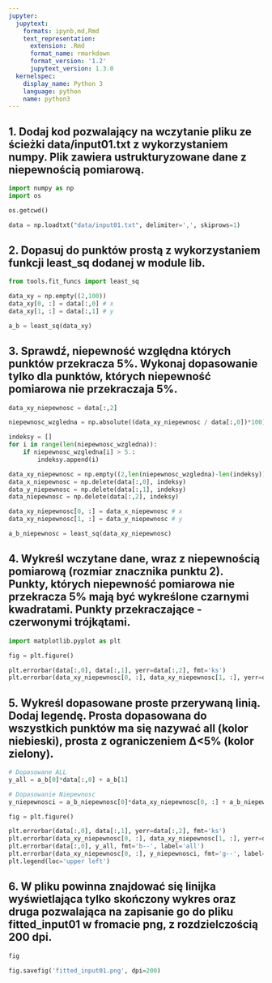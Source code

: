 ```yaml
---
jupyter:
  jupytext:
    formats: ipynb,md,Rmd
    text_representation:
      extension: .Rmd
      format_name: rmarkdown
      format_version: '1.2'
      jupytext_version: 1.3.0
  kernelspec:
    display_name: Python 3
    language: python
    name: python3
---
```


## 1. Dodaj kod pozwalający na wczytanie pliku ze ścieżki data/input01.txt z wykorzystaniem numpy. Plik zawiera ustrukturyzowane dane z niepewnością pomiarową.

```python
import numpy as np
import os

os.getcwd()
```

```python
data = np.loadtxt("data/input01.txt", delimiter=',', skiprows=1)
```

## 2. Dopasuj do punktów prostą z wykorzystaniem funkcji least_sq dodanej w module lib.

```python
from tools.fit_funcs import least_sq
```

```python
data_xy = np.empty((2,100))
data_xy[0, :] = data[:,0] # x
data_xy[1, :] = data[:,1] # y
```

```python
a_b = least_sq(data_xy)
```

## 3. Sprawdź, niepewność względna których punktów przekracza 5%. Wykonaj dopasowanie tylko dla punktów, których niepewność pomiarowa nie przekraczaja 5%.

```python
data_xy_niepewnosc = data[:,2]
```

```python
niepewnosc_wzgledna = np.absolute((data_xy_niepewnosc / data[:,0])*100)
```

```python
indeksy = []
for i in range(len(niepewnosc_wzgledna)):
    if niepewnosc_wzgledna[i] > 5.:
        indeksy.append(i)
```

```python
data_xy_niepewnosc = np.empty((2,len(niepewnosc_wzgledna)-len(indeksy)))
data_x_niepewnosc = np.delete(data[:,0], indeksy)
data_y_niepewnosc = np.delete(data[:,1], indeksy)
data_niepewnosc = np.delete(data[:,2], indeksy)

data_xy_niepewnosc[0, :] = data_x_niepewnosc # x
data_xy_niepewnosc[1, :] = data_y_niepewnosc # y
```

```python
a_b_niepewnosc = least_sq(data_xy_niepewnosc)
```

## 4. Wykreśl wczytane dane, wraz z niepewnością pomiarową (rozmiar znacznika punktu 2). Punkty, których niepewność pomiarowa nie przekracza 5% mają być wykreślone czarnymi kwadratami. Punkty przekraczające - czerwonymi trójkątami.

```python
import matplotlib.pyplot as plt
```

```python
fig = plt.figure() 

plt.errorbar(data[:,0], data[:,1], yerr=data[:,2], fmt='ks')
plt.errorbar(data_xy_niepewnosc[0, :], data_xy_niepewnosc[1, :], yerr=data_niepewnosc, fmt='r^')
```

## 5. Wykreśl dopasowane proste przerywaną linią. Dodaj legendę. Prosta dopasowana do wszystkich punktów ma się nazywać all (kolor niebieski), prosta z ograniczeniem Δ<5% (kolor zielony).

```python
# Dopasowane ALL
y_all = a_b[0]*data[:,0] + a_b[1]
```

```python
# Dopasowanie Niepewnosc
y_niepewnosci = a_b_niepewnosc[0]*data_xy_niepewnosc[0, :] + a_b_niepewnosc[1]
```

```python
fig = plt.figure() 

plt.errorbar(data[:,0], data[:,1], yerr=data[:,2], fmt='ks')
plt.errorbar(data_xy_niepewnosc[0, :], data_xy_niepewnosc[1, :], yerr=data_niepewnosc, fmt='r^')
plt.errorbar(data[:,0], y_all, fmt='b--', label='all')
plt.errorbar(data_xy_niepewnosc[0, :], y_niepewnosci, fmt='g--', label='Δ<5%')
plt.legend(loc='upper left')
```

## 6. W pliku powinna znajdować się linijka wyświetlająca tylko skończony wykres oraz druga pozwalająca na zapisanie go do pliku fitted_input01 w fromacie png, z rozdzielczością 200 dpi.

```python
fig
```

```python
fig.savefig('fitted_input01.png', dpi=200)
```
